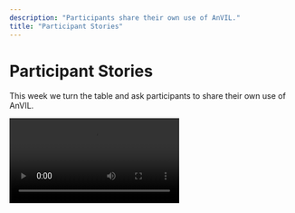```yaml
---
description: "Participants share their own use of AnVIL."
title: "Participant Stories"
---
```


# Participant Stories

This week we turn the table and ask participants to share their own use of AnVIL.

<Video
  src="https://www.youtube.com/embed/77_keFofsu8"
  title="Week 7: Participant stories"
/>
